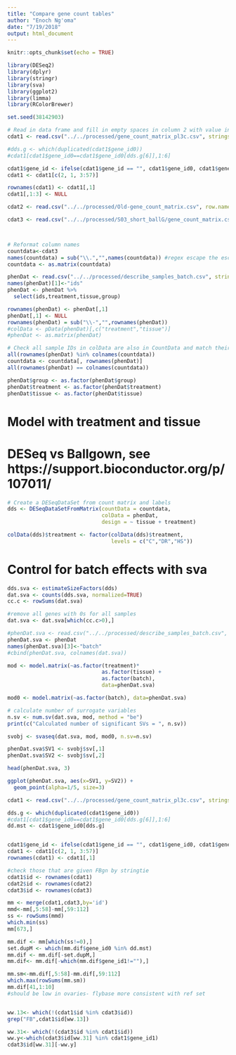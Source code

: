 ```yaml
---
title: "Compare gene count tables"
author: "Enoch Ng'oma"
date: "7/19/2018"
output: html_document
---
```


```r
knitr::opts_chunk$set(echo = TRUE)

library(DESeq2)
library(dplyr)
library(stringr)
library(sva)
library(ggplot2)
library(limma)
library(RColorBrewer)

set.seed(38142903)
```

```r
# Read in data frame and fill in empty spaces in column 2 with value in 1
cdat1 <- read.csv("../../processed/gene_count_matrix_pl3c.csv", stringsAsFactors = FALSE)

#dds.g <- which(duplicated(cdat1$gene_id0))
#cdat1[cdat1$gene_id0==cdat1$gene_id0[dds.g[6]],1:6]

cdat1$gene_id <- ifelse(cdat1$gene_id == "", cdat1$gene_id0, cdat1$gene_id) 
cdat1 <- cdat1[c(2, 1, 3:57)]

rownames(cdat1) <- cdat1[,1]
cdat1[,1:3] <- NULL

cdat2 <- read.csv("../../processed/Old-gene_count_matrix.csv", row.names="gene_id")

cdat3 <- read.csv("../../processed/S03_short_ballG/gene_count_matrix.csv", row.names="gene_id")




```

```r

# Reformat column names
countdata<-cdat3
names(countdata) = sub("\\.","",names(countdata)) #regex escape the escape
countdata <- as.matrix(countdata)

phenDat <- read.csv("../../processed/describe_samples_batch.csv", stringsAsFactors = FALSE)
names(phenDat)[1]<-"ids"
phenDat <- phenDat %>%
  select(ids,treatment,tissue,group)

rownames(phenDat) <- phenDat[,1]
phenDat[,1] <- NULL
rownames(phenDat) = sub("\\-","",rownames(phenDat)) 
#colData <- pData(phenDat)[,c("treatment","tissue")]
#phenDat <- as.matrix(phenDat)

# Check all sample IDs in colData are also in CountData and match their orders
all(rownames(phenDat) %in% colnames(countdata))
countdata <- countdata[, rownames(phenDat)]
all(rownames(phenDat) == colnames(countdata))

phenDat$group <- as.factor(phenDat$group)
phenDat$treatment <- as.factor(phenDat$treatment)
phenDat$tissue <- as.factor(phenDat$tissue)
```

# Model with treatment and tissue
# DESeq vs Ballgown, see https://support.bioconductor.org/p/107011/

```r
# Create a DESeqDataSet from count matrix and labels
dds <- DESeqDataSetFromMatrix(countData = countdata,
                              colData = phenDat, 
                              design = ~ tissue + treatment)

colData(dds)$treatment <- factor(colData(dds)$treatment,
                                 levels = c("C","DR","HS"))


```


# Control for batch effects with sva

```r
dds.sva <- estimateSizeFactors(dds)
dat.sva <- counts(dds.sva, normalized=TRUE)
cc.c <- rowSums(dat.sva)

#remove all genes with 0s for all samples
dat.sva <- dat.sva[which(cc.c>0),]

#phenDat.sva <- read.csv("../../processed/describe_samples_batch.csv", stringsAsFactors = FALSE)
phenDat.sva <- phenDat
names(phenDat.sva)[3]<-"batch"
#cbind(phenDat.sva, colnames(dat.sva))

mod <- model.matrix(~as.factor(treatment)* 
                              as.factor(tissue) + 
                              as.factor(batch), 
                              data=phenDat.sva)

mod0 <- model.matrix(~as.factor(batch), data=phenDat.sva) 

# calculate number of surrogate variables
n.sv <- num.sv(dat.sva, mod, method = "be")
print(c("Calculated number of significant SVs = ", n.sv))

svobj <- svaseq(dat.sva, mod, mod0, n.sv=n.sv) 

phenDat.sva$SV1 <- svobj$sv[,1]
phenDat.sva$SV2 <- svobj$sv[,2]

head(phenDat.sva, 3)

ggplot(phenDat.sva, aes(x=SV1, y=SV2)) +
  geom_point(alpha=1/5, size=3)

```


```r
cdat1 <- read.csv("../../processed/gene_count_matrix_pl3c.csv", stringsAsFactors = FALSE)

dds.g <- which(duplicated(cdat1$gene_id0))
#cdat1[cdat1$gene_id0==cdat1$gene_id0[dds.g[6]],1:6]
dd.mst <- cdat1$gene_id0[dds.g]


cdat1$gene_id <- ifelse(cdat1$gene_id == "", cdat1$gene_id0, cdat1$gene_id) 
cdat1 <- cdat1[c(2, 1, 3:57)]
rownames(cdat1) <- cdat1[,1]

#check those that are given FBgn by stringtie
cdat1$id <- rownames(cdat1)
cdat2$id <- rownames(cdat2)
cdat3$id <- rownames(cdat3)

mm <- merge(cdat1,cdat3,by='id')
mmd<-mm[,5:58]-mm[,59:112]
ss <- rowSums(mmd)
which.min(ss)
mm[673,]

mm.dif <- mm[which(ss!=0),]
set.dupM <- which(mm.dif$gene_id0 %in% dd.mst)
mm.dif <- mm.dif[-set.dupM,]
mm.dif<- mm.dif[-which(mm.dif$gene_id1!=""),]

mm.sm<-mm.dif[,5:58]-mm.dif[,59:112]
which.max(rowSums(mm.sm))
mm.dif[41,1:10]
#should be low in ovaries- flybase more consistent with ref set


ww.13<- which(!(cdat1$id %in% cdat3$id))
grep("FB",cdat1$id[ww.13])

ww.31<- which(!(cdat3$id %in% cdat1$id))
ww.y<-which(cdat3$id[ww.31] %in% cdat1$gene_id1)
cdat3$id[ww.31][-ww.y]
```